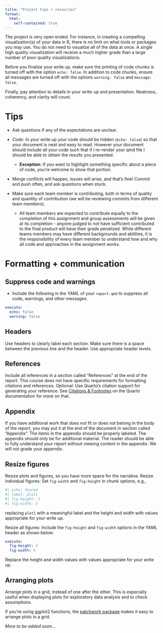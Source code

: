 ```yaml
---
title: "Project tips + resources"
format:
  html:
    self-contained: true
---
```


The project is very open ended.
For instance, in creating a compelling visualization(s) of your data in R, there is no limit on what tools or packages you may use.
You do not need to visualize all of the data at once.
A single high quality visualization will receive a much higher grade than a large number of poor quality visualizations.

Before you finalize your write up, make sure the printing of code chunks is turned off with the option `echo: false`.
In addition to code chunks, ensure all messages are turned off with the options `warning: false` and `message: false`.

Finally, pay attention to details in your write-up and presentation.
Neatness, coherency, and clarity will count.

# Tips

-   Ask questions if any of the expectations are unclear.

-   *Code*: In your write up your code should be hidden (`echo: false`) so that your document is neat and easy to read.
    However your document should include all your code such that if I re-render your qmd file I should be able to obtain the results you presented.

    -   **Exception:** If you want to highlight something specific about a piece of code, you're welcome to show that portion.

```{=html}
<!-- -->
```
-   Merge conflicts will happen, issues will arise, and that's fine!
    Commit and push often, and ask questions when stuck.

-   Make sure each team member is contributing, both in terms of quality and quantity of contribution (we will be reviewing commits from different team members).

    -   All team members are expected to contribute equally to the completion of this assignment and group assessments will be given at its completion - anyone judged to not have sufficient contributed to the final product will have their grade penalized. While different teams members may have different backgrounds and abilities, it is the responsibility of every team member to understand how and why all code and approaches in the assignment works.

# Formatting + communication

## Suppress code and warnings

-   Include the following in the YAML of your `report.qmd` to suppress all code, warnings, and other messages.

``` yaml
execute:
  echo: false
  warning: false
```

## Headers

Use headers to clearly label each section.
Make sure there is a space between the previous line and the header.
Use appropriate header levels.

## References

Include all references in a section called "References" at the end of the report.
This course does not have specific requirements for formatting citations and references.
Optional: Use Quarto's citation support for generating your reference.
See [Citations & Footnotes](https://quarto.org/docs/authoring/footnotes-and-citations.html) on the Quarto documentation for more on that.

## Appendix

If you have additional work that does not fit or does not belong in the body of the report, you may put it at the end of the document in section called "Appendix".
The items in the appendix should be properly labeled.
The appendix should only be for additional material.
The reader should be able to fully understand your report without viewing content in the appendix.
We will not grade your appendix.

## Resize figures

Resize plots and figures, so you have more space for the narrative.
Resize individual figures: Set `fig-width` and `fig-height` in chunk options, e.g.,

``` r
#| echo: fenced
#| label: plot1
#| fig-height: 3
#| fig-width: 5
```

replacing `plot1` with a meaningful label and the height and width with values appropriate for your write up.

Resize all figures: Include the `fig-height` and `fig-width` options in the YAML header as shown below:

``` yaml
execute:
  fig-height: 3
  fig-width: 5
```

Replace the height and width values with values appropriate for your write up.

## Arranging plots

Arrange plots in a grid, instead of one after the other.
This is especially useful when displaying plots for exploratory data analysis and to check assumptions.

If you’re using ggplot2 functions, the [patchwork package](https://patchwork.data-imaginist.com/) makes it easy to arrange plots in a grid.

*More to be added soon...*
